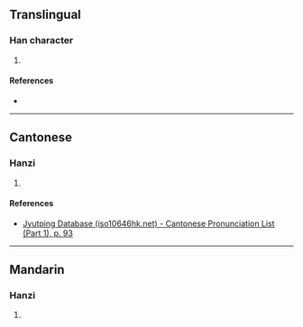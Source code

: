 {{character info/new}}
==Translingual==

===Han character===
{{Han char|rn=38|rad=女|as=08|sn=11|four=|canj=VSJR|ids=⿰女居}}

# {{defn|Han|sort=女08}}

====References====
* {{Han ref|kx=0265.250|dkj=06443|hdz=21062.080|uh=5A6E|ud=23150}}

----

==Cantonese==

===Hanzi===
{{yue-hanzi|jyut=[[geoi1]]|y=geui1}}

# {{defn|lang=yue|sort=女08}}

====References====
* [http://www.iso10646hk.net/jp/document/download.jsp Jyutping Database (iso10646hk.net) - Cantonese Pronunciation List (Part 1), p. 93]

----

==Mandarin==

===Hanzi===
{{cmn-hanzi|pin=[[jū]] ([[ju1]])|wg=}}

# {{defn|lang=cmn|sort=女08}}